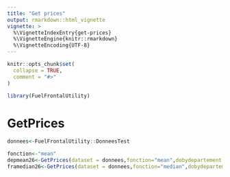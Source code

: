 ```yaml
---
title: "Get prices"
output: rmarkdown::html_vignette
vignette: >
  %\VignetteIndexEntry{get-prices}
  %\VignetteEngine{knitr::rmarkdown}
  %\VignetteEncoding{UTF-8}
---
```


```r
knitr::opts_chunk$set(
  collapse = TRUE,
  comment = "#>"
)
```

```r
library(FuelFrontalUtility)
```

<!-- WARNING - This vignette is generated by {fusen} from /dev/flat_getprices.Rmd: do not edit by hand -->

# GetPrices

```r
donnees<-FuelFrontalUtility::DonneesTest

fonction<-"mean"
depmean26<-GetPrices(dataset = donnees,fonction="mean",dobydepartement = TRUE )
framedian26<-GetPrices(dataset = donnees,fonction="median",dobydepartement = FALSE )
```

